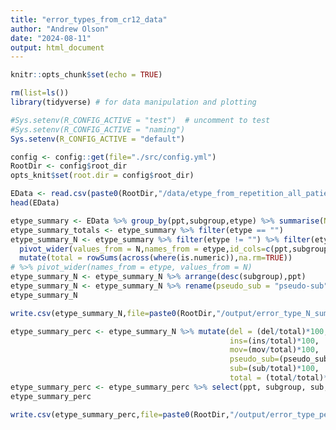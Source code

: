 ```yaml
---
title: "error_types_from_cr12_data"
author: "Andrew Olson"
date: "2024-08-11"
output: html_document
---
```


```r
knitr::opts_chunk$set(echo = TRUE)
```

```r
rm(list=ls())
library(tidyverse) # for data manipulation and plotting

#Sys.setenv(R_CONFIG_ACTIVE = "test")  # uncomment to test
#Sys.setenv(R_CONFIG_ACTIVE = "naming")
Sys.setenv(R_CONFIG_ACTIVE = "default") 

config <- config::get(file="./src/config.yml")
RootDir <- config$root_dir
opts_knit$set(root.dir = config$root_dir)
```

```r
EData <- read.csv(paste0(RootDir,"/data/etype_from_repetition_all_patients_12cr.csv"))
head(EData)
```
```r
etype_summary <- EData %>% group_by(ppt,subgroup,etype) %>% summarise(N=n()) 
etype_summary_totals <- etype_summary %>% filter(etype == "")
etype_summary_N <- etype_summary %>% filter(etype != "") %>% filter(etype != "?") %>% 
  pivot_wider(values_from = N,names_from = etype,id_cols=c(ppt,subgroup),values_fill=0) %>% 
  mutate(total = rowSums(across(where(is.numeric)),na.rm=TRUE))
# %>% pivot_wider(names_from = etype, values_from = N)
etype_summary_N <- etype_summary_N %>% arrange(desc(subgroup),ppt)
etype_summary_N <- etype_summary_N %>% rename(pseudo_sub = "pseudo-sub")
etype_summary_N
```

```r
write.csv(etype_summary_N,file=paste0(RootDir,"/output/error_type_N_summary.csv"))
```


```r
etype_summary_perc <- etype_summary_N %>% mutate(del = (del/total)*100, 
                                                 ins=(ins/total)*100,
                                                 mov=(mov/total)*100,
                                                 pseudo_sub=(pseudo_sub/total)*100,
                                                 sub=(sub/total)*100,
                                                 total = (total/total)*100)
etype_summary_perc <- etype_summary_perc %>% select(ppt, subgroup, sub, del, ins, mov, pseudo_sub,total)
etype_summary_perc
```

```r
write.csv(etype_summary_perc,file=paste0(RootDir,"/output/error_type_percent_summary.csv"))
```